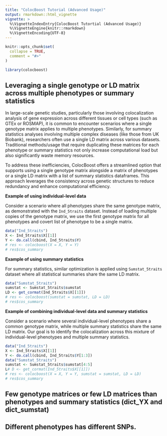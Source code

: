 ```yaml
---
title: "ColocBoost Tutorial (Advanced Usage)"
output: rmarkdown::html_vignette
vignette: >
  %\VignetteIndexEntry{ColocBoost Tutortial (Advanced Usage)}
  %\VignetteEngine{knitr::rmarkdown}
  %\VignetteEncoding{UTF-8}
---
```


```r
knitr::opts_chunk$set(
  collapse = TRUE,
  comment = "#>"
)
```

```r
library(colocboost)
```

## Leveraging a single genotype or LD matrix across multiple phenotypes or summary statistics

In large-scale genetic studies, particularly those involving colocalization analysis of gene expression across different tissues or cell types (such as GTEx or ROSMAP), it is common to encounter scenarios where a single genotype matrix applies to multiple phenotypes. Similarly, for summary statistics analyses involving multiple complex diseases (like those from UK Biobank), researchers often use a single LD matrix across various datasets. Traditional methods/usage that require duplicating these matrices for each phenotype or summary statistics not only increase computational load but also significantly waste memory resources. 

To address these inefficiencies, ColocBoost offers a streamlined option that supports using a single genotype matrix alongside a matrix of phenotypes or a single LD matrix with a list of summary statistics dataframes. This approach leverages the consistency across genetic structures to reduce redundancy and enhance computational efficiency.


**Example of using individual-level data**

Consider a scenario where all phenotypes share the same genotype matrix, as demonstrated with the `Ind_5traits` dataset. Instead of loading multiple copies of the genotype matrix, we use the first genotype matrix for all phenotypes and covert list of phenotype to be a single matrix.

```r
data("Ind_5traits")
X <- Ind_5traits$X[[1]]
Y <- do.call(cbind, Ind_5traits$Y)
# res <- colocboost(X = X, Y = Y)
# res$cos_summary
```

**Example of using summary statistics**

For summary statistics, similar optimization is applied using `Sumstat_5traits` dataset where all statistical summaries share the same LD matrix.

```r
data("Sumstat_5traits")
sumstat <- Sumstat_5traits$sumstat
LD <- get_cormat(Ind_5traits$X[[1]])
# res <- colocboost(sumstat = sumstat, LD = LD)
# res$cos_summary
```

**Example of combining individual-level data and summary statistics**

Consider a scenario where several individual-level phenotypes share a common genotype matrix, while multiple summary statistics share the same LD matrix. Our goal is to identify the colocalization across this mixture of individual-level phenotypes and multiple summary statistics.


```r
data("Ind_5traits")
X <- Ind_5traits$X[[1]]
Y <- do.call(cbind, Ind_5traits$Y[1:3])
data("Sumstat_5traits")
sumstat <- Sumstat_5traits$sumstat[4:5]
L# D <- get_cormat(Ind_5traits$X[[1]])
# res <- colocboost(X = X, Y = Y, sumstat = sumstat, LD = LD)
# res$cos_summary
```


## Few genotype matrices or few LD matrices than phenotypes and summary statistics (dict_YX and dict_sumstat)

## Different phenotypes has different SNPs.



